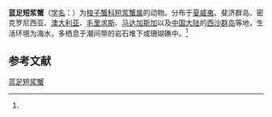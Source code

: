 {{Speciesbox
| name = 蓝足短浆蟹
| status = 
| status_system = 
| image = 
| genus = Thalamita
| species = coeruleipes
| authority = (Jacquinot et Lucas, 1853)<ref name='id11679'>{{cite web| url =http://www.bioinfo.cn/db05/BjdwSpecies.php?action=view&id=11679| title =蓝足短浆蟹| work =《中国动物物种编目数据库》| publisher =中国科学院微生物研究所| author =中国科学院动物研究所| accessdate =2009-04-28| deadurl =yes| archiveurl =https://web.archive.org/web/20160305054519/http://www.bioinfo.cn/db05/BjdwSpecies.php?action=view&id=11679| archivedate =2016-03-05}}</ref>
}}

'''蓝足短浆蟹'''（[[学名|学名]]：{{lang|la|''Thalamita coeruleipes''}}）为[[梭子蟹科|梭子蟹科]][[短浆蟹属|短浆蟹属]]的动物。分布于[[夏威夷|夏威夷]]、斐济群岛、密克罗尼西亚、[[澳大利亚|澳大利亚]]、[[毛里求斯|毛里求斯]]、[[马达加斯加|马达加斯加]]以及[[中国大陆|中国大陆]]的[[西沙群岛|西沙群岛]]等地，生活环境为海水，多栖息于潮间带的岩石堆下或珊瑚礁中。<ref name='id11679'/>

== 参考文献 ==
{{reflist}}

{{Wikispecies|Thalamita coeruleipes}}
{{Taxonbar|from=Q4467873}}

[[Category:短浆蟹属|蓝足短浆蟹]]


{{螃蟹小作品}}